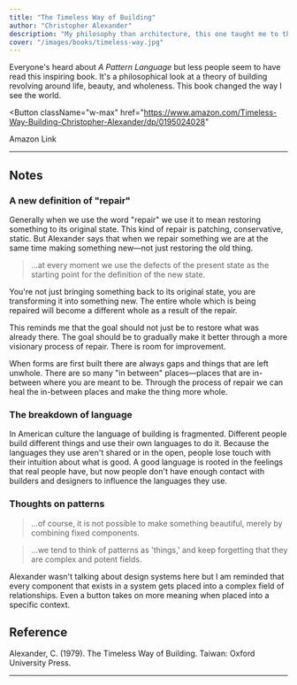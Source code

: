 ```yaml
---
title: "The Timeless Way of Building"
author: "Christopher Alexander"
description: "My philosophy than architecture, this one taught me to think more in terms of the whole."
cover: "/images/books/timeless-way.jpg"
---
```


<p className="large">
  Everyone's heard about <em>A Pattern Language</em> but less people seem to
  have read this inspiring book. It's a philosophical look at a theory of
  building revolving around life, beauty, and wholeness. This book changed the
  way I see the world.
</p>

<Button
  className="w-max"
  href="https://www.amazon.com/Timeless-Way-Building-Christopher-Alexander/dp/0195024028"
>
  <Icon icon="external" className="w-5 mr-2" />
  Amazon Link
</Button>

---

## Notes

### A new definition of "repair"

Generally when we use the word "repair" we use it to mean restoring something to its original state. This kind of repair is patching, conservative, static. But Alexander says that when we repair something we are at the same time making something new—not just restoring the old thing.

> ...at every moment we use the defects of the present state as the starting point for the definition of the new state.

You're not just bringing something back to its original state, you are transforming it into something new. The entire whole which is being repaired will become a different whole as a result of the repair.

This reminds me that the goal should not just be to restore what was already there. The goal should be to gradually make it better through a more visionary process of repair. There is room for improvement.

When forms are first built there are always gaps and things that are left unwhole. There are so many "in between" places—places that are in-between where you are meant to be. Through the process of repair we can heal the in-between places and make the thing more whole.

### The breakdown of language

In American culture the language of building is fragmented. Different people build different things and use their own languages to do it. Because the languages they use aren't shared or in the open, people lose touch with their intuition about what is good. A good language is rooted in the feelings that real people have, but now people don't have enough contact with builders and designers to influence the languages they use.

### Thoughts on patterns

> ...of course, it is not possible to make something beautiful, merely by combining fixed components.

> ...we tend to think of patterns as 'things,' and keep forgetting that they are complex and potent fields.

Alexander wasn't talking about design systems here but I am reminded that every component that exists in a system gets placed into a complex field of relationships. Even a button takes on more meaning when placed into a specific context.

<HrSection />

## Reference

Alexander, C. (1979). The Timeless Way of Building. Taiwan: Oxford University Press.

---
